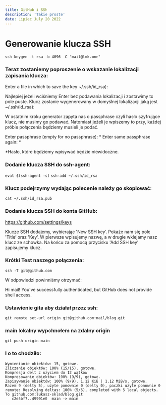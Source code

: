 ```yaml
---
title: GitHub i SSh
description: 'Takie proste'
date: Lipiec July 20 2022
---
```


<h1>Generowanie klucza SSH</h1>

`ssh-keygen -t rsa -b 4096 -C "mail@lmk.one"`

<h3>Teraz zostaniemy poproszenie o wskazanie lokalizacji zapisania klucza:</h3> 
Enter a file in which to save the key ~/.ssh/id_rsa):

Najlepiej jeżeli wciśniemy Enter bez podawania lokalizacji i zostawimy to pole puste. Klucz zostanie wygenerowany w domyślnej lokalizacji jaką jest ~/.ssh/id_rsa):

W ostatnim kroku generator zapyta nas o passphrase czyli hasło szyfrujące klucz, nie musimy go podawać. Natomiast jeżeli je wpiszemy to przy, każdej próbie połączenia będziemy musieli je podać.

Enter passphrase (empty for no passphrase): *
Enter same passphrase again: *

*Hasło, które będziemy wpisywać będzie niewidoczne.

<h3>Dodanie klucza SSH do ssh-agent:</h3>

```eval $(ssh-agent -s)```
```ssh-add ~/.ssh/id_rsa```

<h3>Klucz podejrzymy wydając polecenie należy go skopiować:</h3>

```cat ~/.ssh/id_rsa.pub```

<h3>Dodanie klucza SSH do konta GitHub:</h3>

https://github.com/settings/keys

Klucze SSH dodajemy, wybierając 'New SSH key’. Pokaże nam się pole 'Title’ oraz 'Key’. W pierwsze wpisujemy nazwę, a w drugie wklejamy nasz klucz ze schowka. Na końcu za pomocą przycisku 'Add SSH key’ zapisujemy klucz.

<h3>Krótki Test naszego połączenia:</h3>

```ssh -T git@github.com```

W odpowiedzi powinniśmy otrzymać:

Hi mail! You've successfully authenticated, but GitHub does not provide shell access.

<h3>Ustawienie gita aby działał przez ssh:</h3>

```git remote set-url origin git@github.com:mail/blog.git```

<h3>main lokalny wypchnołem na zdalny origin</h3>

```git push origin main```

<h3>I o to chodziło:</h3>

```
Wymienianie obiektów: 15, gotowe.
Zliczanie obiektów: 100% (15/15), gotowe.
Kompresja delt z użyciem do 12 wątków
Kompresowanie obiektów: 100% (9/9), gotowe.
Zapisywanie obiektów: 100% (9/9), 1.12 KiB | 1.12 MiB/s, gotowe.
Razem 9 (delty 5), użyte ponownie 0 (delty 0), paczki użyte ponownie 0
remote: Resolving deltas: 100% (5/5), completed with 5 local objects.
To github.com:lukasz-sklad/blog.git
   c2e5bf7..49991e0  main -> main
```